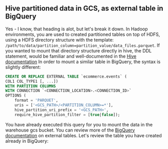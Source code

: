 ## Hive partitioned data in GCS, as external table in BigQuery

Yes - I know, that heading is alot, but let's break it down.
In Hadoop environments, you are used to created partitioned tables on top of HDFS, using a HDFS directory structure with the template: `/path/to/data/partition_column=partition_value/data_files.parquet`.
If you wanted to mount that directory structure directly in hive, the DDL statement, would be familiar and well-documented in the [Hive documentation](https://cwiki.apache.org/confluence/display/Hive/LanguageManual+DDL#LanguageManualDDL-ManagedandExternalTables)
In order to mount a similar table in BigQuery, the syntax is slightly different:

```sql
CREATE OR REPLACE EXTERNAL TABLE `ecommerce.events` (
COL1 COL_TYPE1 [, ...])
WITH PARTITION COLUMNS
WITH CONNECTION `<CONNECTION_LOCATION>.<CONNECTION_ID>`
OPTIONS (
    format = 'PARQUET',
    uris = ['<GCS_PATH>/<PARTITION_COLUMN>=*'],
    hive_partition_uri_prefix = '<GCS_PATH>',
    require_hive_partition_filter = [true|false]);
```

You have already executed this query for you to mount the data in the warehouse gcs bucket. You can review more of the [BigQuery documentation](https://cloud.google.com/bigquery/docs/external-data-cloud-storage#create-external-table-partitioned) on external tables.
Let's review the table you have created already in BigQuery:
